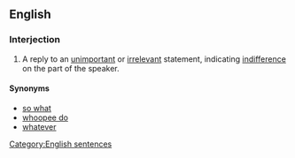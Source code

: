 ==English==
{{rfd}}
===Interjection===
{{en-intj|[[who]] [[cares]]}}

# A reply to an [[unimportant]] or [[irrelevant]] statement, indicating [[indifference]] on the part of the speaker.

====Synonyms====
*[[so what]]
*[[whoopee do]]
*[[whatever]]
[[Category:English sentences]]